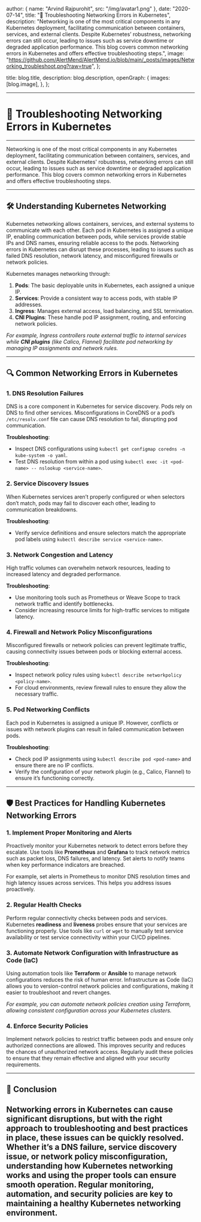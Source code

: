 
  author: { name: "Arvind Rajpurohit", src: "/img/avatar1.png" },
  date: "2020-07-14",
  title: "🚨 Troubleshooting Networking Errors in Kubernetes",
  description:
    "Networking is one of the most critical components in any Kubernetes deployment, facilitating communication between containers, services, and external clients. Despite Kubernetes’ robustness, networking errors can still occur, leading to issues such as service downtime or degraded application performance. This blog covers common networking errors in Kubernetes and offers effective troubleshooting steps.",
  image:
    "https://github.com/AlertMend/AlertMend.io/blob/main/_posts/images/Networking_troubleshoot.png?raw=true",
};

  title: blog.title,
  description: blog.description,
  openGraph: {
    images: [blog.image],
  },
};



---
# 🚨 **Troubleshooting Networking Errors in Kubernetes**
---

Networking is one of the most critical components in any Kubernetes deployment, facilitating communication between containers, services, and external clients. Despite Kubernetes' robustness, networking errors can still occur, leading to issues such as service downtime or degraded application performance. This blog covers common networking errors in Kubernetes and offers effective troubleshooting steps.

---

## 🛠️ **Understanding Kubernetes Networking**

Kubernetes networking allows containers, services, and external systems to communicate with each other. Each pod in Kubernetes is assigned a unique IP, enabling communication between pods, while services provide stable IPs and DNS names, ensuring reliable access to the pods. Networking errors in Kubernetes can disrupt these processes, leading to issues such as failed DNS resolution, network latency, and misconfigured firewalls or network policies.

Kubernetes manages networking through:
1. **Pods**: The basic deployable units in Kubernetes, each assigned a unique IP.
2. **Services**: Provide a consistent way to access pods, with stable IP addresses.
3. **Ingress**: Manages external access, load balancing, and SSL termination.
4. **CNI Plugins**: These handle pod IP assignment, routing, and enforcing network policies.

*For example, Ingress controllers route external traffic to internal services while **CNI plugins** (like Calico, Flannel) facilitate pod networking by managing IP assignments and network rules.*

---

## 🔍 **Common Networking Errors in Kubernetes**

### 1. **DNS Resolution Failures**

DNS is a core component in Kubernetes for service discovery. Pods rely on DNS to find other services. Misconfigurations in CoreDNS or a pod’s `/etc/resolv.conf` file can cause DNS resolution to fail, disrupting pod communication.

**Troubleshooting**:
- Inspect DNS configurations using `kubectl get configmap coredns -n kube-system -o yaml`.
- Test DNS resolution from within a pod using `kubectl exec -it <pod-name> -- nslookup <service-name>`.

### 2. **Service Discovery Issues**

When Kubernetes services aren’t properly configured or when selectors don’t match, pods may fail to discover each other, leading to communication breakdowns.

**Troubleshooting**:
- Verify service definitions and ensure selectors match the appropriate pod labels using `kubectl describe service <service-name>`.

### 3. **Network Congestion and Latency**

High traffic volumes can overwhelm network resources, leading to increased latency and degraded performance.

**Troubleshooting**:
- Use monitoring tools such as Prometheus or Weave Scope to track network traffic and identify bottlenecks.
- Consider increasing resource limits for high-traffic services to mitigate latency.

### 4. **Firewall and Network Policy Misconfigurations**

Misconfigured firewalls or network policies can prevent legitimate traffic, causing connectivity issues between pods or blocking external access.

**Troubleshooting**:
- Inspect network policy rules using `kubectl describe networkpolicy <policy-name>`.
- For cloud environments, review firewall rules to ensure they allow the necessary traffic.

### 5. **Pod Networking Conflicts**

Each pod in Kubernetes is assigned a unique IP. However, conflicts or issues with network plugins can result in failed communication between pods.

**Troubleshooting**:
- Check pod IP assignments using `kubectl describe pod <pod-name>` and ensure there are no IP conflicts.
- Verify the configuration of your network plugin (e.g., Calico, Flannel) to ensure it’s functioning correctly.

---

## 🛡️ **Best Practices for Handling Kubernetes Networking Errors**

### 1. **Implement Proper Monitoring and Alerts**

Proactively monitor your Kubernetes network to detect errors before they escalate. Use tools like **Prometheus** and **Grafana** to track network metrics such as packet loss, DNS failures, and latency. Set alerts to notify teams when key performance indicators are breached.

For example, set alerts in Prometheus to monitor DNS resolution times and high latency issues across services. This helps you address issues proactively.

### 2. **Regular Health Checks**

Perform regular connectivity checks between pods and services. Kubernetes **readiness** and **liveness** probes ensure that your services are functioning properly. Use tools like `curl` or `wget` to manually test service availability or test service connectivity within your CI/CD pipelines.

### 3. **Automate Network Configuration with Infrastructure as Code (IaC)**

Using automation tools like **Terraform** or **Ansible** to manage network configurations reduces the risk of human error. Infrastructure as Code (IaC) allows you to version-control network policies and configurations, making it easier to troubleshoot and revert changes.

*For example, you can automate network policies creation using Terraform, allowing consistent configuration across your Kubernetes clusters.*

### 4. **Enforce Security Policies**

Implement network policies to restrict traffic between pods and ensure only authorized connections are allowed. This improves security and reduces the chances of unauthorized network access. Regularly audit these policies to ensure that they remain effective and aligned with your security requirements.

---

## 🚀 **Conclusion**

Networking errors in Kubernetes can cause significant disruptions, but with the right approach to troubleshooting and best practices in place, these issues can be quickly resolved. Whether it’s a DNS failure, service discovery issue, or network policy misconfiguration, understanding how Kubernetes networking works and using the proper tools can ensure smooth operation. Regular monitoring, automation, and security policies are key to maintaining a healthy Kubernetes networking environment.
---
